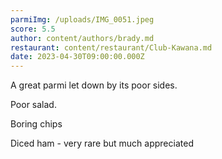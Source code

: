 ```yaml
---
parmiImg: /uploads/IMG_0051.jpeg
score: 5.5
author: content/authors/brady.md
restaurant: content/restaurant/Club-Kawana.md
date: 2023-04-30T09:00:00.000Z
---
```


A great parmi let down by its poor sides.

Poor salad.

Boring chips

Diced ham - very rare but much appreciated
